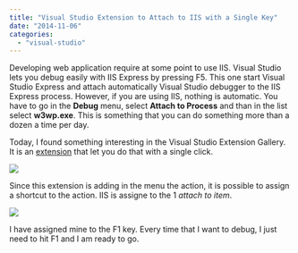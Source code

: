 ```yaml
---
title: "Visual Studio Extension to Attach to IIS with a Single Key"
date: "2014-11-06"
categories: 
  - "visual-studio"
---
```


Developing web application require at some point to use IIS. Visual Studio lets you debug easily with IIS Express by pressing F5. This one start Visual Studio Express and attach automatically Visual Studio debugger to the IIS Express process. However, if you are using IIS, nothing is automatic. You have to go in the **Debug** menu, select **Attach to Process** and than in the list select **w3wp.exe**. This is something that you can do something more than a dozen a time per day.

Today, I found something interesting in the Visual Studio Extension Gallery. It is an [extension](http://visualstudiogallery.msdn.microsoft.com/81677d17-6e81-4f14-87cc-4ccee2fd2589) that let you do that with a single click.

![](/images/blog/AttachToAnyProcessLikeIIS-400x68.png)

Since this extension is adding in the menu the action, it is possible to assign a shortcut to the action. IIS is assigne to the 1 _attach to item_.

![](/images/blog/AssignShortCut-400x231.png)

I have assigned mine to the F1 key. Every time that I want to debug, I just need to hit F1 and I am ready to go.

